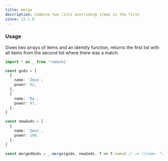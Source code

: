 ```yaml
---
title: merge
description: Combine two lists overriding items in the first
since: 12.1.0
---
```


### Usage

Given two arrays of items and an identity function, returns the first
list with all items from the second list where there was a match.

```ts twoslash
import * as _ from 'radashi'

const gods = [
  {
    name: 'Zeus',
    power: 92,
  },
  {
    name: 'Ra',
    power: 97,
  },
]

const newGods = [
  {
    name: 'Zeus',
    power: 100,
  },
]

const mergedGods = _.merge(gods, newGods, f => f.name) // => [{name: "Zeus" power: 100}, {name: "Ra", power: 97}]
```
